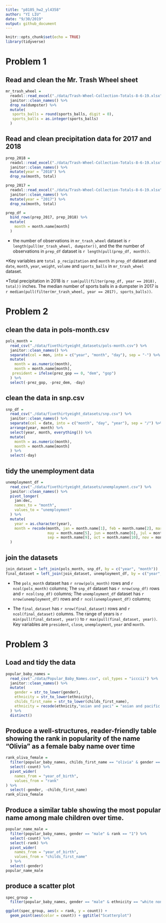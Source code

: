 ```yaml
---
title: "p8105_hw2_yl4358"
author: "YI LIU"
date: "9/30/2019"
output: github_document
---
```


```r
knitr::opts_chunk$set(echo = TRUE)
library(tidyverse)
```

# Problem 1

## Read and clean the Mr. Trash Wheel sheet

```r
mr_trash_wheel = 
  readxl::read_excel("./data/Trash-Wheel-Collection-Totals-8-6-19.xlsx", sheet = "Mr. Trash Wheel", range = "A2:N408") %>% 
  janitor::clean_names() %>% 
  drop_na(dumpster) %>%
  mutate(
   sports_balls = round(sports_balls, digit = 0),
   sports_balls = as.integer(sports_balls)
  ) 
```

## Read and clean precipitation data for 2017 and 2018

```r
prep_2018 = 
  readxl::read_excel("./data/Trash-Wheel-Collection-Totals-8-6-19.xlsx", sheet = "2018 Precipitation", range = "A2:B14") %>%
  janitor::clean_names() %>% 
  mutate(year = "2018") %>% 
  drop_na(month, total)

prep_2017 = 
  readxl::read_excel("./data/Trash-Wheel-Collection-Totals-8-6-19.xlsx", sheet = "2017 Precipitation", range = "A2:B14") %>%
  janitor::clean_names() %>% 
  mutate(year = "2017") %>% 
  drop_na(month, total)

prep_df = 
  bind_rows(prep_2017, prep_2018) %>% 
  mutate(
    month = month.name[month]
  ) 

```


* the number of observations in `mr_trash_wheel` dataset is `r length(pull(mr_trash_wheel, dumpster))`, and the the number of observations in `prep_df` dataset is `r length(pull(prep_df, month))`.

*Key variables are `total p_recipitation` and `month` in `prep_df` dataset and `date`, `month`, `year`, `weight`, `volume` and `sports_balls` in `mr_trash_wheel` dataset.

*Total precipitation in 2018 is `r sum(pull(filter(prep_df, year == 2018), total))` inches. The median number of sports balls in a dumpster in 2017 is `r median(pull(filter(mr_trash_wheel, year == 2017), sports_balls))`.


# Problem 2


## clean the data in pols-month.csv

```r
pols_month = 
  read_csv("./data/fivethirtyeight_datasets/pols-month.csv") %>% 
  janitor::clean_names() %>%
  separate(col = mon, into = c("year", "month", "day"), sep = "-") %>% 
  mutate(
    month = as.numeric(month),
    month = month.name[month],
   president = ifelse(prez_gop == 0, "dem", "gop")
  ) %>% 
  select(-prez_gop, -prez_dem, -day) 

```

## clean the data in snp.csv

```r
snp_df = 
  read_csv("./data/fivethirtyeight_datasets/snp.csv") %>% 
  janitor::clean_names() %>%
  separate(col = date, into = c("month", "day", "year"), sep = "/") %>% 
  arrange(year, month) %>% 
  select(year, month, everything()) %>% 
  mutate(
    month = as.numeric(month),
    month = month.name[month]
  ) %>% 
  select(-day)
```

## tidy the unemployment data

```r
unemployment_df = 
  read_csv("./data/fivethirtyeight_datasets/unemployment.csv") %>% 
  janitor::clean_names() %>%
  pivot_longer(
    jan:dec,
    names_to = "month",
    values_to = "unemployment"
  ) %>% 
  mutate(
    year = as.character(year),
    month = recode(month, jan = month.name[1], feb = month.name[2], mar = month.name[3], apr = month.name[4],
                   may = month.name[5], jun = month.name[6], jul = month.name[7], aug = month.name[8], 
                   sep = month.name[9], oct = month.name[10], nov = month.name[11], dec = month.name[12])
  )
```

## join the datasets

```r
join_dataset = left_join(pols_month, snp_df, by = c("year", "month"))
final_dataset = left_join(join_dataset, unemployment_df, by = c("year", "month"))
```

* The `pols_month` dataset has `r nrow(pols_month)` rows and `r ncol(pols_month)` columns; The `snp_df` dataset has `r nrow(snp_df)` rows and `r ncol(snp_df)` columns; The `unemployment_df` dataset has `r nrow(unemployment_df)` rows and `r ncol(unemployment_df)` columns;

* The `final_dataset` has `r nrow(final_dataset)` rows and `r ncol(final_dataset)` columns. The range of years is `r min(pull(final_dataset, year))` to `r max(pull(final_dataset, year))`. Key variables are `president`, `close`, `unemployment`, `year` and `month`.

# Problem 3

## Load and tidy the data

```r
popular_baby_names = 
  read_csv("./data/Popular_Baby_Names.csv", col_types = "icccii") %>% 
  janitor::clean_names() %>% 
  mutate(
    gender = str_to_lower(gender),
    ethnicity = str_to_lower(ethnicity),
    childs_first_name = str_to_lower(childs_first_name),
    ethnicity = recode(ethnicity,"asian and paci" = "asian and pacific islander", "black non hisp" = "black non hispanic", "white non hisp" = "white non hispanic", "hisp" = "hispanic" )
  ) %>% 
  distinct()
```

## Produce a well-structures, reader-friendly table showing the rank in popularity of the name "Olivia" as a female baby name over time

```r
rank_oliva_female = 
  filter(popular_baby_names, childs_first_name == "olivia" & gender == "female") %>% 
  select(-count) %>% 
  pivot_wider(
    names_from = "year_of_birth",
    values_from = "rank"
) %>% 
  select(-gender, -childs_first_name)
rank_oliva_female
```

## Produce a similar table showing the most popular name among male children over time.

```r
popular_name_male = 
  filter(popular_baby_names, gender == "male" & rank == "1") %>% 
  select(-count) %>% 
  select(-rank) %>% 
  pivot_wider(
    names_from = "year_of_birth",
    values_from = "childs_first_name"
  ) %>% 
  select(-gender)
popular_name_male

```

## produce a scatter plot

```r
spec_group = 
  filter(popular_baby_names, gender == "male" & ethnicity == "white non hispanic" & year_of_birth == 2016)

ggplot(spec_group, aes(x = rank, y = count)) +
  geom_point(aes(color = count)) + ggtitle("Scatterplot") 
```
